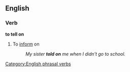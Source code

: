 ==English==
===Verb===
'''to tell on'''
# To [[inform]] on
#: ''My sister '''told on''' me when I didn't go to school.''

[[Category:English phrasal verbs]]